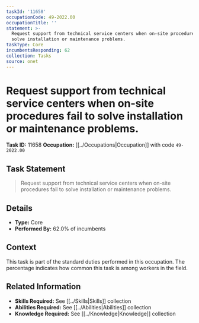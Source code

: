 ```yaml
---
taskId: '11658'
occupationCode: 49-2022.00
occupationTitle: ''
statement: >-
  Request support from technical service centers when on-site procedures fail to
  solve installation or maintenance problems.
taskType: Core
incumbentsResponding: 62
collection: Tasks
source: onet
---
```

# Request support from technical service centers when on-site procedures fail to solve installation or maintenance problems.

**Task ID:** 11658
**Occupation:** [[../Occupations|Occupation]] with code `49-2022.00`

## Task Statement

> Request support from technical service centers when on-site procedures fail to solve installation or maintenance problems.

## Details

- **Type:** Core
- **Performed By:** 62.0% of incumbents

## Context

This task is part of the standard duties performed in this occupation. The percentage indicates how common this task is among workers in the field.

## Related Information

- **Skills Required:** See [[../Skills|Skills]] collection
- **Abilities Required:** See [[../Abilities|Abilities]] collection
- **Knowledge Required:** See [[../Knowledge|Knowledge]] collection
